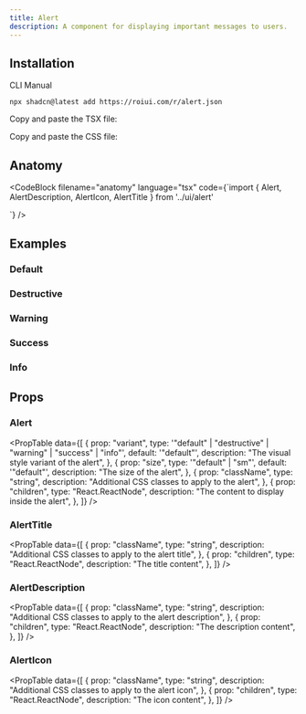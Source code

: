 ```yaml
---
title: Alert
description: A component for displaying important messages to users.
---
```


<ComponentPreview name="alert-demo" />

## Installation

<InstallationTabs>

<InstallationTabsList>
    <InstallationTabsTrigger value="cli">CLI</InstallationTabsTrigger>
    <InstallationTabsTrigger value="manual">Manual</InstallationTabsTrigger>
</InstallationTabsList>

<InstallationTabsContent value="cli">

```package-install
npx shadcn@latest add https://roiui.com/r/alert.json
```

</InstallationTabsContent>

<InstallationTabsContent value="manual">

Copy and paste the TSX file:

<ComponentSource
    src="registry/brook/ui/alert/alert.tsx"
    title="components/ui/alert.tsx"
    collapsible={true}
/>

Copy and paste the CSS file:

<ComponentSource
    src="registry/brook/ui/alert/alert.module.css"
    title="components/ui/alert.module.css"
    language="css"
    collapsible={true}
/>

</InstallationTabsContent>

</InstallationTabs>

## Anatomy

<CodeBlock
filename="anatomy"
  language="tsx"
  code={`import { Alert, AlertDescription, AlertIcon, AlertTitle } from '../ui/alert'

<Alert>
    <AlertIcon />
    <AlertTitle />
    <AlertDescription />
</Alert>
`} />

## Examples

### Default

<ComponentPreview name="alert-demo" />

### Destructive

<ComponentPreview name="alert-destructive" />

### Warning

<ComponentPreview name="alert-warning" />

### Success

<ComponentPreview name="alert-success" />

### Info

<ComponentPreview name="alert-info" />

## Props

### Alert

<PropTable
    data={[
        {
            prop: "variant",
            type: '"default" | "destructive" | "warning" | "success" | "info"',
            default: '"default"',
            description: "The visual style variant of the alert",
        },
        {
            prop: "size",
            type: '"default" | "sm"',
            default: '"default"',
            description: "The size of the alert",
        },
        {
            prop: "className",
            type: "string",
            description: "Additional CSS classes to apply to the alert",
        },
        {
            prop: "children",
            type: "React.ReactNode",
            description: "The content to display inside the alert",
        },
    ]}
/>

### AlertTitle

<PropTable
    data={[
        {
            prop: "className",
            type: "string",
            description: "Additional CSS classes to apply to the alert title",
        },
        {
            prop: "children",
            type: "React.ReactNode",
            description: "The title content",
        },
    ]}
/>

### AlertDescription

<PropTable
    data={[
        {
            prop: "className",
            type: "string",
            description: "Additional CSS classes to apply to the alert description",
        },
        {
            prop: "children",
            type: "React.ReactNode",
            description: "The description content",
        },
    ]}
/>

### AlertIcon

<PropTable
    data={[
        {
            prop: "className",
            type: "string",
            description: "Additional CSS classes to apply to the alert icon",
        },
        {
            prop: "children",
            type: "React.ReactNode",
            description: "The icon content",
        },
    ]}
/>
